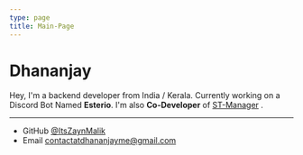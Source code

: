 ```yaml
---
type: page
title: Main-Page
---
```


# Dhananjay

Hey, I'm a backend developer from India / Kerala. Currently working on a Discord Bot Named **Esterio**. 
I'm also **Co-Developer** of [ST-Manager](https://stmanager.tech) .

---

- GitHub [@ItsZaynMalik](https://github.com/ItsZaynMalik)
- Email contactatdhananjayme@gmail.com
